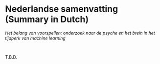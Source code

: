# Nederlandse samenvatting (Summary in Dutch) {-}
\chaptermark{Summary in Dutch}

::: {lang=nl}

_Het belang van voorspellen: onderzoek naar de psyche en het brein in het tijdperk van machine learning_

\bigskip
<br>

T.B.D.

:::
